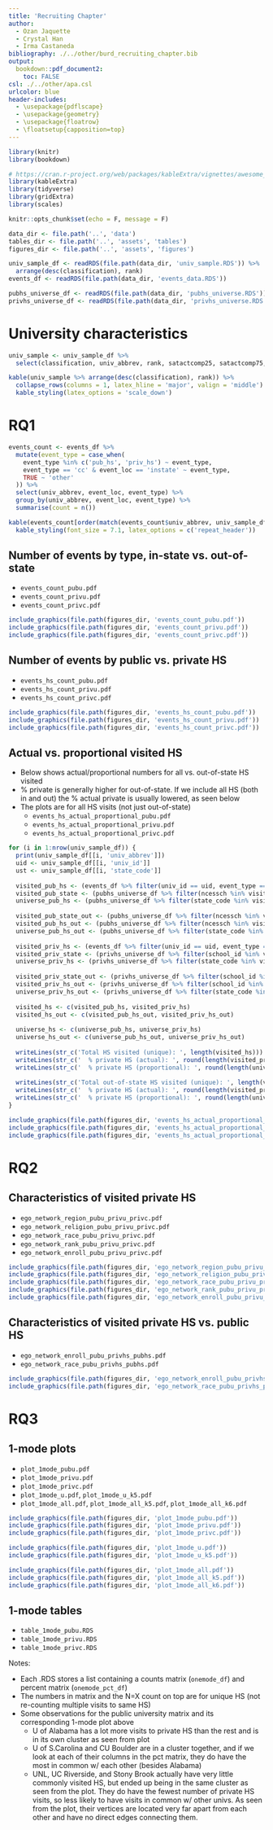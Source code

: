```yaml
---
title: 'Recruiting Chapter'
author: 
  - Ozan Jaquette
  - Crystal Han
  - Irma Castaneda
bibliography: ./../other/burd_recruiting_chapter.bib
output: 
  bookdown::pdf_document2:
    toc: FALSE
csl: ./../other/apa.csl
urlcolor: blue
header-includes:
  - \usepackage{pdflscape}
  - \usepackage{geometry}
  - \usepackage{floatrow}
  - \floatsetup{capposition=top}
---
```


```r
library(knitr)
library(bookdown)

# https://cran.r-project.org/web/packages/kableExtra/vignettes/awesome_table_in_pdf.pdf
library(kableExtra)
library(tidyverse)
library(gridExtra)
library(scales)

knitr::opts_chunk$set(echo = F, message = F)

data_dir <- file.path('..', 'data')
tables_dir <- file.path('..', 'assets', 'tables')
figures_dir <- file.path('..', 'assets', 'figures')

univ_sample_df <- readRDS(file.path(data_dir, 'univ_sample.RDS')) %>%
  arrange(desc(classification), rank)
events_df <- readRDS(file.path(data_dir, 'events_data.RDS'))

pubhs_universe_df <- readRDS(file.path(data_dir, 'pubhs_universe.RDS'))
privhs_universe_df <- readRDS(file.path(data_dir, 'privhs_universe.RDS'))
```


# University characteristics

```r
univ_sample <- univ_sample_df %>% 
  select(classification, univ_abbrev, rank, satactcomp25, satactcomp75, tfuginst, tfugoutst, ugftptfreshtot, freshoutstpct, pgrnt_p, pctfreshwh, pctfreshbl, pctfreshap, pctfreshhi, pctfreshal)

kable(univ_sample %>% arrange(desc(classification), rank)) %>%
  collapse_rows(columns = 1, latex_hline = 'major', valign = 'middle') %>%
  kable_styling(latex_options = 'scale_down')
```


# RQ1

```r
events_count <- events_df %>%
  mutate(event_type = case_when(
    event_type %in% c('pub_hs', 'priv_hs') ~ event_type,
    event_type == 'cc' & event_loc == 'instate' ~ event_type,
    TRUE ~ 'other'
  )) %>%
  select(univ_abbrev, event_loc, event_type) %>% 
  group_by(univ_abbrev, event_loc, event_type) %>% 
  summarise(count = n())

kable(events_count[order(match(events_count$univ_abbrev, univ_sample_df$univ_abbrev)), ], longtable = TRUE) %>%
  kable_styling(font_size = 7.1, latex_options = c('repeat_header'))
```


## Number of events by type, in-state vs. out-of-state

- `events_count_pubu.pdf`
- `events_count_privu.pdf`
- `events_count_privc.pdf`

```r
include_graphics(file.path(figures_dir, 'events_count_pubu.pdf'))
include_graphics(file.path(figures_dir, 'events_count_privu.pdf'))
include_graphics(file.path(figures_dir, 'events_count_privc.pdf'))
```

\newpage

## Number of events by public vs. private HS

- `events_hs_count_pubu.pdf`
- `events_hs_count_privu.pdf`
- `events_hs_count_privc.pdf`

```r
include_graphics(file.path(figures_dir, 'events_hs_count_pubu.pdf'))
include_graphics(file.path(figures_dir, 'events_hs_count_privu.pdf'))
include_graphics(file.path(figures_dir, 'events_hs_count_privc.pdf'))
```

\newpage

## Actual vs. proportional visited HS

- Below shows actual/proportional numbers for all vs. out-of-state HS visited
- % private is generally higher for out-of-state. If we include all HS (both in and out) the % actual private is usually lowered, as seen below
- The plots are for all HS visits (not just out-of-state)
  - `events_hs_actual_proportional_pubu.pdf`
  - `events_hs_actual_proportional_privu.pdf`
  - `events_hs_actual_proportional_privc.pdf`


```r
for (i in 1:nrow(univ_sample_df)) {
  print(univ_sample_df[[i, 'univ_abbrev']])
  uid <- univ_sample_df[[i, 'univ_id']]
  ust <- univ_sample_df[[i, 'state_code']]
  
  visited_pub_hs <- (events_df %>% filter(univ_id == uid, event_type == 'pub_hs'))$school_id
  visited_pub_state <- (pubhs_universe_df %>% filter(ncessch %in% visited_pub_hs))$state_code %>% unique()
  universe_pub_hs <- (pubhs_universe_df %>% filter(state_code %in% visited_pub_state))$ncessch %>% unique()
  
  visited_pub_state_out <- (pubhs_universe_df %>% filter(ncessch %in% visited_pub_hs, state_code != ust))$state_code %>% unique()
  visited_pub_hs_out <- (pubhs_universe_df %>% filter(ncessch %in% visited_pub_hs, state_code != ust))$ncessch %>% unique()
  universe_pub_hs_out <- (pubhs_universe_df %>% filter(state_code %in% visited_pub_state_out))$ncessch %>% unique()
  
  visited_priv_hs <- (events_df %>% filter(univ_id == uid, event_type == 'priv_hs'))$school_id
  visited_priv_state <- (privhs_universe_df %>% filter(school_id %in% visited_priv_hs))$state_code %>% unique()
  universe_priv_hs <- (privhs_universe_df %>% filter(state_code %in% visited_priv_state))$school_id %>% unique()
  
  visited_priv_state_out <- (privhs_universe_df %>% filter(school_id %in% visited_priv_hs, state_code != ust))$state_code %>% unique()
  visited_priv_hs_out <- (privhs_universe_df %>% filter(school_id %in% visited_priv_hs, state_code != ust))$school_id %>% unique()
  universe_priv_hs_out <- (privhs_universe_df %>% filter(state_code %in% visited_priv_state_out))$school_id %>% unique()
  
  visited_hs <- c(visited_pub_hs, visited_priv_hs)
  visited_hs_out <- c(visited_pub_hs_out, visited_priv_hs_out)
  
  universe_hs <- c(universe_pub_hs, universe_priv_hs)
  universe_hs_out <- c(universe_pub_hs_out, universe_priv_hs_out)
  
  writeLines(str_c('Total HS visited (unique): ', length(visited_hs)))
  writeLines(str_c('  % private HS (actual): ', round(length(visited_priv_hs) / length(visited_hs) * 100, 1)))
  writeLines(str_c('  % private HS (proportional): ', round(length(universe_priv_hs) / length(universe_hs) * 100, 1)))
  
  writeLines(str_c('Total out-of-state HS visited (unique): ', length(visited_hs_out)))
  writeLines(str_c('  % private HS (actual): ', round(length(visited_priv_hs_out) / length(visited_hs_out) * 100, 1)))
  writeLines(str_c('  % private HS (proportional): ', round(length(universe_priv_hs_out) / length(universe_hs_out) * 100, 1)))
}

include_graphics(file.path(figures_dir, 'events_hs_actual_proportional_pubu.pdf'))
include_graphics(file.path(figures_dir, 'events_hs_actual_proportional_privu.pdf'))
include_graphics(file.path(figures_dir, 'events_hs_actual_proportional_privc.pdf'))
```

\newpage

# RQ2

## Characteristics of visited private HS

- `ego_network_region_pubu_privu_privc.pdf`
- `ego_network_religion_pubu_privu_privc.pdf`
- `ego_network_race_pubu_privu_privc.pdf`
- `ego_network_rank_pubu_privu_privc.pdf`
- `ego_network_enroll_pubu_privu_privc.pdf`

```r
include_graphics(file.path(figures_dir, 'ego_network_region_pubu_privu_privc.pdf'))
include_graphics(file.path(figures_dir, 'ego_network_religion_pubu_privu_privc.pdf'))
include_graphics(file.path(figures_dir, 'ego_network_race_pubu_privu_privc.pdf'))
include_graphics(file.path(figures_dir, 'ego_network_rank_pubu_privu_privc.pdf'))
include_graphics(file.path(figures_dir, 'ego_network_enroll_pubu_privu_privc.pdf'))
```

\newpage

## Characteristics of visited private HS vs. public HS

- `ego_network_enroll_pubu_privhs_pubhs.pdf`
- `ego_network_race_pubu_privhs_pubhs.pdf`

```r
include_graphics(file.path(figures_dir, 'ego_network_enroll_pubu_privhs_pubhs.pdf'))
include_graphics(file.path(figures_dir, 'ego_network_race_pubu_privhs_pubhs.pdf'))
```


\newpage

# RQ3

## 1-mode plots

- `plot_1mode_pubu.pdf`
- `plot_1mode_privu.pdf`
- `plot_1mode_privc.pdf`
- `plot_1mode_u.pdf`, `plot_1mode_u_k5.pdf`
- `plot_1mode_all.pdf`, `plot_1mode_all_k5.pdf`, `plot_1mode_all_k6.pdf`

```r
include_graphics(file.path(figures_dir, 'plot_1mode_pubu.pdf'))
include_graphics(file.path(figures_dir, 'plot_1mode_privu.pdf'))
include_graphics(file.path(figures_dir, 'plot_1mode_privc.pdf'))

include_graphics(file.path(figures_dir, 'plot_1mode_u.pdf'))
include_graphics(file.path(figures_dir, 'plot_1mode_u_k5.pdf'))

include_graphics(file.path(figures_dir, 'plot_1mode_all.pdf'))
include_graphics(file.path(figures_dir, 'plot_1mode_all_k5.pdf'))
include_graphics(file.path(figures_dir, 'plot_1mode_all_k6.pdf'))
```


\newpage

## 1-mode tables

- `table_1mode_pubu.RDS`
- `table_1mode_privu.RDS`
- `table_1mode_privc.RDS`

Notes:

- Each .RDS stores a list containing a counts matrix (`onemode_df`) and percent matrix (`onemode_pct_df`)
- The numbers in matrix and the N=X count on top are for unique HS (not re-counting multiple visits to same HS)
- Some observations for the public university matrix and its corresponding 1-mode plot above
  - U of Alabama has a lot more visits to private HS than the rest and is in its own cluster as seen from plot
  - U of S.Carolina and CU Boulder are in a cluster together, and if we look at each of their columns in the pct matrix, they do have the most in common w/ each other (besides Alabama)
  - UNL, UC Riverside, and Stony Brook actually have very little commonly visited HS, but ended up being in the same cluster as seen from the plot. They do have the fewest number of private HS visits, so less likely to have visits in common w/ other univs. As seen from the plot, their vertices are located very far apart from each other and have no direct edges connecting them.

\newpage

\newgeometry{top=0.5cm, left=0in, right=0cm, bottom=0.5cm}

\begin{landscape}


```r
table_1mode_pubu <- readRDS(file = file.path(tables_dir, 'table_1mode_pubu.RDS'))

kable(table_1mode_pubu$onemode_df, caption = 'Public universities count matrix') %>%
  kable_styling(latex_options = 'scale_down') %>%
  column_spec(c(1, 14), width = '8.5em') %>% 
  column_spec(2:13, width = '7em') %>% 
  column_spec(c(15, 16), width = '6em')

kable(table_1mode_pubu$onemode_pct_df, caption = 'Public universities percent matrix') %>%
  kable_styling(latex_options = 'scale_down') %>%
  column_spec(c(1, 14), width = '8.5em') %>% 
  column_spec(2:13, width = '7em') %>% 
  column_spec(c(15, 16), width = '6em')



table_1mode_privu <- readRDS(file = file.path(tables_dir, 'table_1mode_privu.RDS'))

kable(table_1mode_privu$onemode_df, caption = 'Private universities count matrix') %>%
  kable_styling(latex_options = 'scale_down') %>%
  column_spec(c(1, 14, 15), width = '8.5em') %>%
  column_spec(2:11, width = '7em') %>% 
  column_spec(c(4:6, 10, 12, 13), width = '6em')

kable(table_1mode_privu$onemode_pct_df, caption = 'Private universities percent matrix') %>%
  kable_styling(latex_options = 'scale_down') %>%
  column_spec(c(1, 14, 15), width = '8.5em') %>%
  column_spec(2:11, width = '7em') %>% 
  column_spec(c(4:6, 10, 12, 13), width = '6em')



table_1mode_privc <- readRDS(file = file.path(tables_dir, 'table_1mode_privc.RDS'))

kable(table_1mode_privc$onemode_df, caption = 'Private colleges count matrix') %>%
  kable_styling(latex_options = 'scale_down') %>%
  column_spec(1, width = '8.5em') %>%
  column_spec(2:13, width = '7em') %>% 
  column_spec(11, width = '6em')

kable(table_1mode_privc$onemode_pct_df, caption = 'Private colleges percent matrix') %>%
  kable_styling(latex_options = 'scale_down') %>%
  column_spec(1, width = '8.5em') %>%
  column_spec(2:13, width = '7em') %>% 
  column_spec(11, width = '6em')



table_1mode_u <- readRDS(file = file.path(tables_dir, 'table_1mode_u.RDS'))

kable(table_1mode_u$clusters_df[order(match(table_1mode_u$clusters_df$univ_abbrev, rownames(table_1mode_u$onemode_df))), ], caption = 'Clusters for public and private universities')

cluster_1 <- c(13, 17, 21, 26, 27)
cluster_2 <- c(2, 3, 6, 8, 9, 10, 11, 12, 14, 15, 20, 22, 23)
cluster_3 <- c(1, 4, 5, 7, 16, 18, 19, 24, 25, 28)
cluster_4 <- 29


kable(table_1mode_u$onemode_df[cluster_1, cluster_1], caption = 'Public and private universities count matrix (cluster 1)') %>%
  kable_styling(latex_options = 'scale_down')

kable(table_1mode_u$onemode_pct_df[cluster_1, cluster_1], caption = 'Public and private universities percent matrix (cluster 1)') %>%
  kable_styling(latex_options = 'scale_down')


kable(table_1mode_u$onemode_df[cluster_2, cluster_2], caption = 'Public and private universities count matrix (cluster 2)') %>%
  kable_styling(latex_options = 'scale_down')

kable(table_1mode_u$onemode_pct_df[cluster_2, cluster_2], caption = 'Public and private universities percent matrix (cluster 2)') %>%
  kable_styling(latex_options = 'scale_down')


kable(table_1mode_u$onemode_df[cluster_3, cluster_3], caption = 'Public and private universities count matrix (cluster 3)') %>%
  kable_styling(latex_options = 'scale_down')

kable(table_1mode_u$onemode_pct_df[cluster_3, cluster_3], caption = 'Public and private universities percent matrix (cluster 3)') %>%
  kable_styling(latex_options = 'scale_down')

```

\end{landscape}
